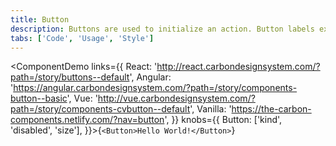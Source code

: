 ```yaml
---
title: Button
description: Buttons are used to initialize an action. Button labels express what action will occur when the user interacts with it.```
tabs: ['Code', 'Usage', 'Style']
---
```


<ComponentDemo
  links={{
    React: 'http://react.carbondesignsystem.com/?path=/story/buttons--default',
    Angular:
      'https://angular.carbondesignsystem.com/?path=/story/components-button--basic',
    Vue:
      'http://vue.carbondesignsystem.com/?path=/story/components-cvbutton--default',
    Vanilla: 'https://the-carbon-components.netlify.com/?nav=button',
  }}
  knobs={{
    Button: ['kind', 'disabled', 'size'],
  }}>{`<Button>Hello World!</Button>`}</ComponentDemo>
